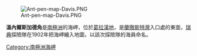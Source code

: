 [[Image:Ant-pen-map-Davis.PNG|thumb]]

'''溫內爾斯加德角'''是[[南極洲|南極洲]]的海岬，位於[[葛拉漢地|葛拉漢地]]，是[[蘭徹斯特灣|蘭徹斯特灣]]入口處的東面，[[瑞典|瑞典]]探險隊在1902年把海岬繪入地圖，以該次探險隊的海員命名。

{{coord|63|51|S|59|54|W|display=title}}

{{Antarctica-geo-stub}}
[[Category:南極洲海岬|Category:南極洲海岬]]